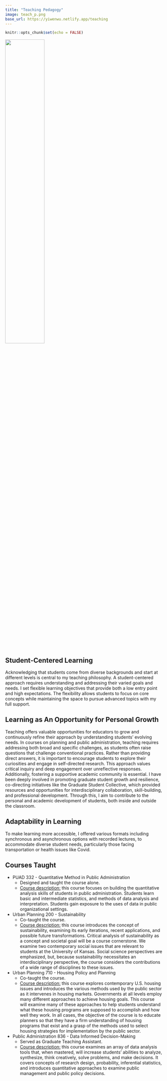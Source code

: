 ```yaml
---
title: "Teaching Pedagogy"
image: teach_p.png
base_url: https://yiwenwu.netlify.app/teaching
---
```


```r
knitr::opts_chunk$set(echo = FALSE)

```

![](teach_p.png){width=50%}

## Student-Centered Learning

Acknowledging that students come from diverse backgrounds and start at different levels is central to my teaching philosophy. A student-centered approach requires understanding and addressing their varied goals and needs. I set flexible learning objectives that provide both a low entry point and high expectations. The flexibility allows students to focus on core concepts while maintaining the space to pursue advanced topics with my full support.

## Learning as An Opportunity for Personal Growth

Teaching offers valuable opportunities for educators to grow and continuously refine their approach by understanding students' evolving needs. In courses on planning and public administration, teaching requires addressing both broad and specific challenges, as students often raise questions that challenge conventional practices. Rather than providing direct answers, it is important to encourage students to explore their curiosities and engage in self-directed research. This approach values critical inquiry and deep engagement over unreflective responses. Additionally, fostering a supportive academic community is essential. I have been deeply involved in promoting graduate student growth and resilience, co-directing initiatives like the Graduate Student Collective, which provided resources and opportunities for interdisciplinary collaboration, skill-building, and professional development. Through this, I aim to contribute to the personal and academic development of students, both inside and outside the classroom.

## Adaptability in Learning

To make learning more accessible, I offered various formats including synchronous and asynchronous options with recorded lectures, to accommodate diverse student needs, particularly those facing transportation or health issues like Covid.

## Courses Taught

* PUAD 332 - Quantitative Method in Public Administration
  * Designed and taught the course alone.
  * <u>Course description:</u> this course focuses on building the quantitative analysis skills of students in public administration. Students learn basic and intermediate statistics, and methods of data analysis and interpretation. Students gain exposure to the uses of data in public organizational settings.

* Urban Planning 200 - Sustainability
  * Co-taught the course.
  * <u>Course description:</u> this course introduces the concept of sustainability, examining its early iterations, recent applications, and possible future transformations. Critical analysis of sustainability as a concept and societal goal will be a course cornerstone. We examine two contemporary social issues that are relevant to students at the University of Kansas. Social science perspectives are emphasized, but, because sustainability necessitates an interdisciplinary perspective, the course  considers the contributions of a wide range of disciplines to these issues.
  
* Urban Planning 710 - Housing Policy and Planning
  * Co-taught the course.
  * <u>Course description:</u> this course explores contemporary U.S. housing issues and introduces the various methods used by the public sector as it intervenes in housing markets. Governments at all levels employ many different approaches to achieve housing goals. This course will examine many of these approaches to help students understand what these housing programs are supposed to accomplish and how well they work. In all cases, the objective of the course is to educate planners so that they have a firm understanding of housing programs that exist and a grasp of the methods used to select housing strategies for implementation by the public sector. 
  
* Public Administration 836 - Data Informed Decision-Making
  * Served as Graduate Teaching Assistant.
  * <u>Course description:</u> this course examines an array of data analysis tools that, when mastered, will increase students’ abilities to analyze, synthesize, think creatively, solve problems, and make decisions. It covers concepts of research design, probability, inferential statistics, and introduces quantitative approaches to examine public management and public policy decisions.
  
  
  
  








